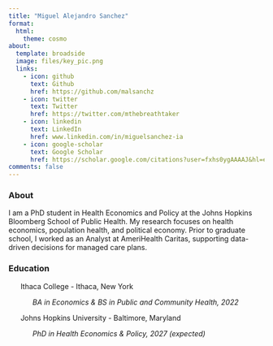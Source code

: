 ```yaml
---
title: "Miguel Alejandro Sanchez"
format: 
  html:
    theme: cosmo
about:
  template: broadside
  image: files/key_pic.png
  links:
    - icon: github
      text: Github
      href: https://github.com/malsanchz
    - icon: twitter
      text: Twitter
      href: https://twitter.com/mthebreathtaker
    - icon: linkedin
      text: LinkedIn
      href: www.linkedin.com/in/miguelsanchez-ia
    - icon: google-scholar
      text: Google Scholar
      href: https://scholar.google.com/citations?user=fxhs0ygAAAAJ&hl=en&oi=sra
comments: false
---
```


### About

I am a PhD student in Health Economics and Policy at the Johns Hopkins Bloomberg School of Public Health. My research focuses on health economics, population health, and political economy. Prior to graduate school, I worked as an Analyst at AmeriHealth Caritas, supporting data-driven decisions for managed care plans.

### Education

      Ithaca College - Ithaca, New York

            *BA in Economics & BS in Public and Community Health, 2022*

      Johns Hopkins University - Baltimore, Maryland

            *PhD in Health Economics & Policy, 2027 (expected)*
